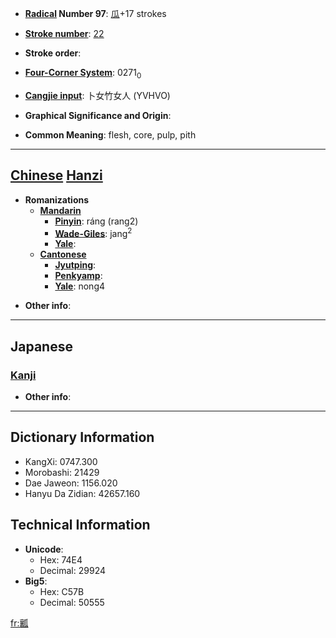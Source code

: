 * '''[[Wiktionary:Chinese radical index| Radical]] Number 97''': [[Wiktionary:Chinese radical index 瓜|瓜]]+17 strokes

* '''[[Wiktionary:Chinese total strokes index|Stroke number]]''': [[Wiktionary:Chinese total strokes index 22|22]]

* '''Stroke order''': 

* '''[[Wiktionary:Chinese four corner index|Four-Corner System]]''': 0271<sub>0</sub>

* '''[[Wiktionary:Chinese Cangjie index|Cangjie input]]''': 卜女竹女人 (YVHVO)

* '''Graphical Significance and Origin''': 

* '''Common Meaning''': flesh, core, pulp, pith

----

== [[Chinese]] [[Hanzi]] ==

* '''Romanizations'''
** '''[[Mandarin]]'''
*** '''[[Pinyin]]''': ráng (rang2)
*** '''[[Wade-Giles]]''': jang<sup>2</sup>
*** '''[[Yale]]''': 
** '''[[Cantonese]]'''
*** '''[[Jyutping]]''':
*** '''[[Penkyamp]]''': 
*** '''[[Yale]]''': nong4

* '''Other info''': 

----

==Japanese==
===[[Kanji]]===
{{kanji|on readings=[[しょう]] (shō), [[にょう]] (nyō), [[どう]] (dō), [[のう]] (nō)|kun readings=[[うりわた]] (uriwata)}}

* '''Other info''':  

----

== Dictionary Information ==

* KangXi: 0747.300
* Morobashi: 21429
* Dae Jaweon: 1156.020
* Hanyu Da Zidian: 42657.160

== Technical Information ==

* '''Unicode''':
** Hex: 74E4
** Decimal: 29924
* '''Big5''':
** Hex: C57B
** Decimal: 50555

[[fr:瓤]]